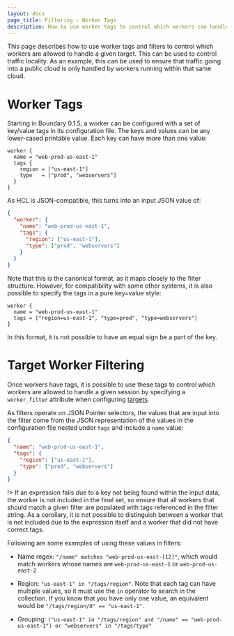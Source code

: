 ```yaml
---
layout: docs
page_title: Filtering - Worker Tags
description: How to use worker tags to control which workers can handle a given target.
---
```


This page describes how to use worker tags and filters to control which workers
are allowed to handle a given target. This can be used to control traffic
locality. As an example, this can be used to ensure that traffic going into a
public cloud is only handled by workers running within that same cloud.

# Worker Tags

Starting in Boundary 0.1.5, a worker can be configured with a set of key/value
tags in its configuration file. The keys and values can be any lower-cased
printable value. Each key can have more than one value:

```hcl
worker {
  name = "web-prod-us-east-1"
  tags {
    region = ["us-east-1"]
    type   = ["prod", "webservers"]
  }
}
```

As HCL is JSON-compatible, this turns into an input JSON value of:

```json
{
  "worker": {
    "name": "web-prod-us-east-1",
    "tags": {
      "region": ["us-east-1"],
      "type": ["prod", "webservers"]
    }
  }
}
```

Note that this is the canonical format, as it maps closely to the filter
structure. However, for compatibility with some other systems, it is also
possible to specify the tags in a pure key=value style:

```hcl
worker {
  name = "web-prod-us-east-1"
  tags = ["region=us-east-1", "type=prod", "type=webservers"]
}
```

In this format, it is not possible to have an equal sign be a part of the key.

# Target Worker Filtering

Once workers have tags, it is possible to use these tags to control which
workers are allowed to handle a given session by specifying a `worker_filter`
attribute when configuring [targets](/docs/concepts/domain-model/targets).

As filters operate on JSON Pointer selectors, the values that are input into the
filter come from the JSON representation of the values in the configuration file
nested under `tags` and include a `name` value:

```json
{
  "name": "web-prod-us-east-1",
  "tags": {
    "region": ["us-east-1"],
    "type": ["prod", "webservers"]
  }
}
```

!> If an expression fails due to a key not being found within the input data,
the worker is not included in the final set, so ensure that all workers that
should match a given filter are populated with tags referenced in the filter
string. As a corollary, it is not possible to distinguish between a worker that
is not included due to the expression itself and a worker that did not have
correct tags.

Following are some examples of using these values in filters:

- Name regex: `"/name" matches "web-prod-us-east-[12]"`, which would
  match workers whose names are `web-prod-us-east-1` or `web-prod-us-east-2`

- Region: `"us-east-1" in "/tags/region"`. Note that each tag can have multiple
  values, so it must use the `in` operator to search in the collection. If you
  know that you have only one value, an equivalent would be `"/tags/region/0" == "us-east-1"`.

- Grouping: `("us-east-1" in "/tags/region" and "/name" == "web-prod-us-east-1") or "webservers" in "/tags/type"`
